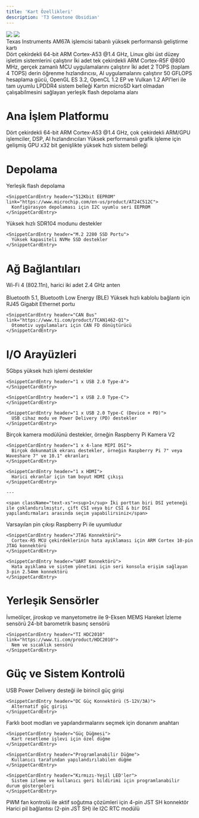 ```yaml
---
title: 'Kart Özellikleri'
description: 'T3 Gemstone Obsidian'
---
```



<Frame>
  <img className="rounded-lg" src="/images/o1-board/19-typec.png" />
  <img className="rounded-lg" src="/images/o1-board/02-back.png" />
</Frame>

<div className="text-2xl font-light mt-4 mb-8">
Texas Instruments AM67A işlemcisi tabanlı yüksek performanslı geliştirme kartı
</div>

<CardGroup cols={3}>
  <Card title="CPU" icon="microchip">
    Dört çekirdekli 64-bit ARM Cortex-A53 @1.4 GHz, Linux gibi üst düzey işletim sistemlerini çalıştırır
  </Card>

  <Card title="MCU" icon="microchip" iconType="light">
    İki adet tek çekirdekli ARM Cortex-R5F @800 MHz, gerçek zamanlı MCU uygulamalarını çalıştırır
  </Card>

  <Card title="AI Hızlandırıcı" icon="microchip-ai">
    İki adet 2 TOPS (toplam 4 TOPS) derin öğrenme hızlandırıcısı, AI uygulamalarını çalıştırır
  </Card>

  <Card title="GPU" icon="display">
    50 GFLOPS hesaplama gücü, OpenGL ES 3.2, OpenCL 1.2 EP ve Vulkan 1.2 API'leri ile tam uyumlu
  </Card>

  <Card title="4GB RAM" icon="memory">
    LPDDR4 sistem belleği
  </Card>

  <Card title="32GB eMMC" icon="hard-drive">
    Kartın microSD kart olmadan çalışabilmesini sağlayan yerleşik flash depolama alanı
  </Card>
</CardGroup>

# Ana İşlem Platformu

<CardGroup cols={2}>
  <Card title="İşlemci" icon="microchip">
    <SnippetCardEntry header="TI AM67A" link="https://www.ti.com/product/AM67A">
      Dört çekirdekli 64-bit ARM Cortex-A53 @1.4 GHz, çok çekirdekli ARM/GPU işlemciler, DSP, AI hızlandırıcıları
    </SnippetCardEntry>
  </Card>

  <Card title="Grafik" icon="display">
    <SnippetCardEntry header="IMG BXS-4-64" link="https://www.imaginationtech.com/product/img-bxs-4-64-mc1/">
      Yüksek performanslı grafik işleme için gelişmiş GPU
    </SnippetCardEntry>
  </Card>

  <Card title="Sistem Belleği" icon="memory">
    <SnippetCardEntry header="4GB LPDDR4" link="https://www.longsys.com/products/embedded-storage/embedded-storage/lpddr.html">
      x32 bit genişlikte yüksek hızlı sistem belleği
    </SnippetCardEntry>
  </Card>
</CardGroup>

# Depolama

<CardGroup cols={2}>
  <Card title="Yerleşik Depolama" icon="hard-drive">
    <SnippetCardEntry header="32GB eMMC" link="https://www.longsys.com/products/embedded-storage/embedded-storage/automotive-industriai-wide-temperature-industriai-emmc.html">
      Yerleşik flash depolama
    </SnippetCardEntry>

    <SnippetCardEntry header="512Kbit EEPROM" link="https://www.microchip.com/en-us/product/AT24C512C">
      Konfigürasyon depolaması için I2C uyumlu seri EEPROM
    </SnippetCardEntry>
  </Card>

  <Card title="Genişletilebilir Depolama" icon="sd-card">
    <SnippetCardEntry header="microSD Kart Yuvası">
      Yüksek hızlı SDR104 modunu destekler
    </SnippetCardEntry>

    <SnippetCardEntry header="M.2 2280 SSD Portu">
      Yüksek kapasiteli NVMe SSD destekler
    </SnippetCardEntry>
  </Card>
</CardGroup>

# Ağ Bağlantıları

<CardGroup cols={2}>
  <Card title="Kablosuz" icon="wifi">
    <SnippetCardEntry header="TI WL1835MOD" link="https://www.ti.com/product/WL1835MOD">
      Wi-Fi 4 (802.11n), harici iki adet 2.4 GHz anten<br></br>
      Bluetooth 5.1, Bluetooth Low Energy (BLE)
    </SnippetCardEntry>
  </Card>

  <Card title="Kablolu" icon="network-wired">
    <SnippetCardEntry header="Gigabit Ethernet">
      Yüksek hızlı kablolu bağlantı için RJ45 Gigabit Ethernet portu
    </SnippetCardEntry>

    <SnippetCardEntry header="CAN Bus" link="https://www.ti.com/product/TCAN1462-Q1">
      Otomotiv uygulamaları için CAN FD dönüştürücü
    </SnippetCardEntry>
  </Card>

</CardGroup>

# I/O Arayüzleri

<CardGroup cols={2}>
  <Card title="USB Portları" icon="usb">
    <SnippetCardEntry header="2 x USB 3.0 Type-A">
      5Gbps yüksek hızlı işlemi destekler
    </SnippetCardEntry>

    <SnippetCardEntry header="1 x USB 2.0 Type-A">
    </SnippetCardEntry>

    <SnippetCardEntry header="1 x USB 2.0 Type-C">
    </SnippetCardEntry>

    <SnippetCardEntry header="1 x USB 2.0 Type-C (Device + PD)">
      USB cihaz modu ve Power Delivery (PD) destekler
    </SnippetCardEntry>
  </Card>

  <Card title="Ekran ve Kamera Arayüzleri" icon="camera">
    <SnippetCardEntry header="2 x 4-lane MIPI CSI">
      Birçok kamera modülünü destekler, örneğin Raspberry Pi Kamera V2
    </SnippetCardEntry>

    <SnippetCardEntry header="1 x 4-lane MIPI DSI">
      Birçok dokunmatik ekranı destekler, örneğin Raspberry Pi 7" veya Waveshare 7" ve 10.1" ekranları
    </SnippetCardEntry>

    <SnippetCardEntry header="1 x HDMI">
      Harici ekranlar için tam boyut HDMI çıkışı
    </SnippetCardEntry>

    ---

    <span className="text-xs"><sup>1</sup> İki porttan biri DSI yeteneği ile çoklandırılmıştır, çift CSI veya bir CSI & bir DSI yapılandırmaları arasında seçim yapabilirsiniz</span>
  </Card>

  <Card title="Genişletme Arayüzleri" icon="code">
    <SnippetCardEntry header="40-pin GPIO Başlığı">
      Varsayılan pin çıkışı Raspberry Pi ile uyumludur
    </SnippetCardEntry>

    <SnippetCardEntry header="JTAG Konnektörü">
      Cortex-R5 MCU çekirdeklerinin hata ayıklaması için ARM Cortex 10-pin JTAG konnektörü
    </SnippetCardEntry>

    <SnippetCardEntry header="UART Konnektörü">
      Hata ayıklama ve sistem yönetimi için seri konsola erişim sağlayan 3-pin 2.54mm konnektörü
    </SnippetCardEntry>
  </Card>
</CardGroup>

# Yerleşik Sensörler

<CardGroup cols={2}>
  <Card title="Hareket Algılama" icon="compass">
    <SnippetCardEntry header="InvenSense ICM-20948" link="https://invensense.tdk.com/products/motion-tracking/9-axis/icm-20948/">
      İvmeölçer, jiroskop ve manyetometre ile 9-Eksen MEMS Hareket İzleme sensörü
    </SnippetCardEntry>
  </Card>

  <Card title="Çevresel Ölçüm" icon="temperature-half">
    <SnippetCardEntry header="Bosch BMP390" link="https://www.bosch-sensortec.com/products/environmental-sensors/pressure-sensors/pressure-sensors-bmp390.html">
      24-bit barometrik basınç sensörü
    </SnippetCardEntry>

    <SnippetCardEntry header="TI HDC2010" link="https://www.ti.com/product/HDC2010">
      Nem ve sıcaklık sensörü
    </SnippetCardEntry>
  </Card>
</CardGroup>

# Güç ve Sistem Kontrolü

<CardGroup cols={2}>
  <Card title="Güç Girişi" icon="plug">
    <SnippetCardEntry header="USB Type-C Güç (5-9V/3A)">
      USB Power Delivery desteği ile birincil güç girişi
    </SnippetCardEntry>

    <SnippetCardEntry header="DC Güç Konnektörü (5-12V/3A)">
      Alternatif güç girişi
    </SnippetCardEntry>
  </Card>

  <Card title="Sistem Yönetimi" icon="toggle-on">
    <SnippetCardEntry header="Boot Modu Anahtarı">
      Farklı boot modları ve yapılandırmalarını seçmek için donanım anahtarı
    </SnippetCardEntry>

    <SnippetCardEntry header="Güç Düğmesi">
      Kart resetleme işlevi için özel düğme
    </SnippetCardEntry>

    <SnippetCardEntry header="Programlanabilir Düğme">
      Kullanıcı tarafından yapılandırılabilen düğme
    </SnippetCardEntry>

    <SnippetCardEntry header="Kırmızı-Yeşil LED'ler">
      Sistem izleme ve kullanıcı geri bildirimi için programlanabilir durum göstergeleri
    </SnippetCardEntry>
  </Card>

  <Card title="Termal" icon="fan">
    <SnippetCardEntry header="Fan Konnektörü">
      PWM fan kontrolü ile aktif soğutma çözümleri için 4-pin JST SH konnektör
    </SnippetCardEntry>
  </Card>

  <Card title="Gerçek Zamanlı Saat" icon="clock">
    <SnippetCardEntry header="Maxim DS1340" link="https://www.analog.com/en/products/ds1340.html">
      Harici pil bağlantısı (2-pin JST SH) ile I2C RTC modülü
    </SnippetCardEntry>
  </Card>
</CardGroup>
